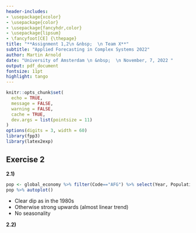 ```yaml
---
header-includes:
- \usepackage{xcolor}
- \usepackage{color} 
- \usepackage{fancyhdr,color}
- \usepackage{lipsum}
- \fancyfoot[CE] {\thepage}
title: "**Assignment 1,2\n &nbsp;  \n Team X**"
subtitle: "Applied Forecasting in Complex Systems 2022"
author: Martin Arnold
date: "University of Amsterdam \n &nbsp;  \n November, 7, 2022 "
output: pdf_document
fontsize: 11pt
highlight: tango
---
```

```r
knitr::opts_chunk$set(
  echo = TRUE,
  message = FALSE,
  warning = FALSE,
  cache = TRUE,
  dev.args = list(pointsize = 11)
)
options(digits = 3, width = 60)
library(fpp3)
library(latex2exp)
```
## Exercise 2

**2.1)**

```r
pop <- global_economy %>% filter(Code=="AFG") %>% select(Year, Population) %>% as_tsibble(index=Year)
pop %>% autoplot()
```
- Clear dip as in the 1980s
- Otherwise strong upwards (almost linear trend)
- No seasonality


**2.2)**





